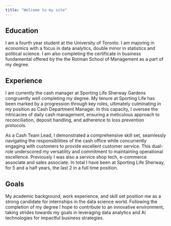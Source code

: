 ```yaml
---
title: "Welcome to my site"
---
```


## Education 

I am a fourth year student at the University of Toronto. I am majoring in economics with a focus in data analytics, double minor in statistics and political science. I am also completing the certificate in business fundamental offered by the the Rotman School of Management as a part of my degree.

## Experience 

I am currently the cash manager at Sporting Life Sherway Gardens congruently well completing my degree. My tenure at Sporting Life has been marked by a progression through key roles, ultimately culminating in my position as Cash Department Manager. In this capacity, I oversee the intricacies of daily cash management, ensuring a meticulous approach to reconciliation, deposit handling, and adherence to loss prevention protocols.

As a Cash Team Lead, I demonstrated a comprehensive skill set, seamlessly navigating the responsibilities of the cash office while concurrently engaging with customers to provide excellent customer service. This dual-role underscored my versatility and commitment to maintaining operational excellence. Previously I was also a service shop tech, e-commerce associate and sales associate. In total I have been at Sporting Life Sherway, for 5 and a half years, the last 2 in a full time position.

## Goals 

My academic background, work experience, and skill set position me as a strong candidate for internships in the data science world. Following the completion of my degree I hope to contribute to an innovative environment, taking strides towards my goals in leveraging data analytics and AI technologies for impactful business strategies.
